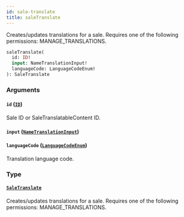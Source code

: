 ```yaml
---
id: sale-translate
title: saleTranslate
---
```


Creates/updates translations for a sale. Requires one of the following permissions: MANAGE_TRANSLATIONS.

```graphql
saleTranslate(
  id: ID!
  input: NameTranslationInput!
  languageCode: LanguageCodeEnum!
): SaleTranslate
```

### Arguments

#### `id` ([`ID`](../../../developer/api-reference/scalars/id))

Sale ID or SaleTranslatableContent ID.

#### `input` ([`NameTranslationInput`](../../../developer/api-reference/inputs/name-translation-input))

#### `languageCode` ([`LanguageCodeEnum`](../../../developer/api-reference/enums/language-code-enum))

Translation language code.

### Type

#### [`SaleTranslate`](../../../developer/api-reference/objects/sale-translate)

Creates/updates translations for a sale. Requires one of the following permissions: MANAGE_TRANSLATIONS.
